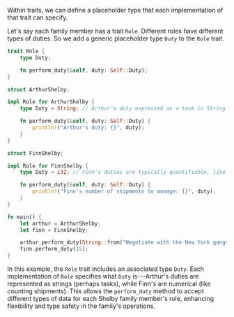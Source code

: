 Within traits, we can define a placeholder type that each implementation of that trait can specify.

Let's say each family member has a trait `Role`. Different roles have different types of duties. So we add a generic placeholder type `Duty` to the `Role` trait.

```rust
trait Role {
    type Duty;

    fn perform_duty(&self, duty: Self::Duty);
}

struct ArthurShelby;

impl Role for ArthurShelby {
    type Duty = String; // Arthur's duty expressed as a task in String format

    fn perform_duty(&self, duty: Self::Duty) {
        println!("Arthur's duty: {}", duty);
    }
}

struct FinnShelby;

impl Role for FinnShelby {
    type Duty = i32; // Finn's duties are typically quantifiable, like the number of shipments

    fn perform_duty(&self, duty: Self::Duty) {
        println!("Finn's number of shipments to manage: {}", duty);
    }
}

fn main() {
    let arthur = ArthurShelby;
    let finn = FinnShelby;

    arthur.perform_duty(String::from("Negotiate with the New York gangs"));
    finn.perform_duty(15);
}
```

In this example, the `Role` trait includes an associated type `Duty`. Each implementation of `Role` specifies what `Duty` is---Arthur's duties are represented as strings (perhaps tasks), while Finn's are numerical (like counting shipments). This allows the `perform_duty` method to accept different types of data for each Shelby family member's role, enhancing flexibility and type safety in the family's operations.
